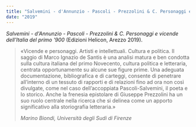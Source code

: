 ```yaml
---
title: "Salvemini - d'Annunzio - Pascoli - Prezzolini & C. Personaggi e vicende dell'Italia del primo '900"
date: "2019"
---
```


_Salvemini - d'Annunzio - Pascoli - Prezzolini & C. Personaggi e vicende dell'Italia del primo '900_ (Edizioni Helicon, Arezzo 2019).

> «Vicende e personaggi. Artisti e intellettuali. Cultura e politica. Il
> saggio di Marco Ignazio de Santis è una analisi matura e ben condotta
> sulla cultura italiana del primo Novecento, cultura politica e
> letteraria, centrata opportunamente su alcune sue figure prime. Una
> adeguata documentazione, bibliografica e di carteggi, consente di
> penetrare all’interno di un tessuto di rapporti e di relazioni fino ad
> ora non così divulgate, come nel caso dell’accoppiata
> Pascoli-Salvemini, il poeta e lo storico. Anche la frenesia epistolare
> di Giuseppe Prezzolini ha un suo ruolo centrale nella ricerca che si
> delinea come un apporto significativo alla storiografia letteraria.»
>
> <cite>Marino Biondi, Università degli Sudi di Firenze</cite>
